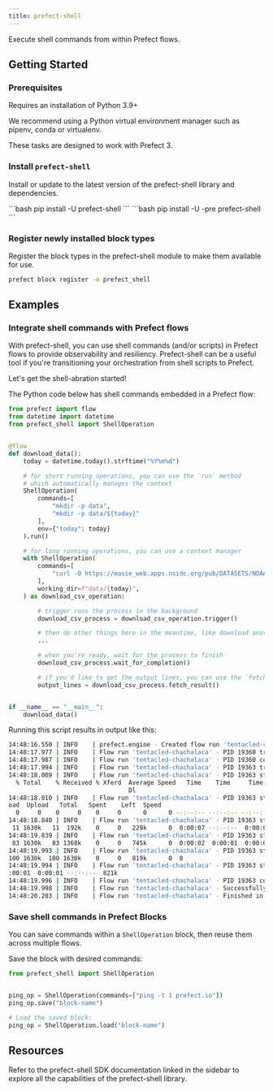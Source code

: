```yaml
---
title: prefect-shell
---
```


Execute shell commands from within Prefect flows.

## Getting Started

### Prerequisites

Requires an installation of Python 3.9+

We recommend using a Python virtual environment manager such as pipenv, conda or virtualenv.

These tasks are designed to work with Prefect 3. 

### Install `prefect-shell`


Install or update to the latest version of the prefect-shell library and dependencies.

<Tabs>
    <Tab title="Prefect 2">
    ```bash
    pip install -U prefect-shell
    ```
    </Tab>
    <Tab title="Prefect 3">
    ```bash
    pip install -U -pre prefect-shell
    ```
    </Tab>
</Tabs>

### Register newly installed block types

Register the block types in the prefect-shell module to make them available for use.


```bash
prefect block register -m prefect_shell
```


## Examples

### Integrate shell commands with Prefect flows

With prefect-shell, you can use shell commands (and/or scripts) in Prefect flows to provide observability and resiliency.
Prefect-shell can be a useful tool if you're transitioning your orchestration from shell scripts to Prefect.

Let's get the shell-abration started!

The Python code below has shell commands embedded in a Prefect flow:

```python
from prefect import flow
from datetime import datetime
from prefect_shell import ShellOperation


@flow
def download_data():
    today = datetime.today().strftime("%Y%m%d")

    # for short running operations, you can use the `run` method
    # which automatically manages the context
    ShellOperation(
        commands=[
            "mkdir -p data",
            "mkdir -p data/${today}"
        ],
        env={"today": today}
    ).run()

    # for long running operations, you can use a context manager
    with ShellOperation(
        commands=[
            "curl -O https://masie_web.apps.nsidc.org/pub/DATASETS/NOAA/G02135/north/daily/data/N_seaice_extent_daily_v3.0.csv",
        ],
        working_dir=f"data/{today}",
    ) as download_csv_operation:

        # trigger runs the process in the background
        download_csv_process = download_csv_operation.trigger()

        # then do other things here in the meantime, like download another file
        ...

        # when you're ready, wait for the process to finish
        download_csv_process.wait_for_completion()

        # if you'd like to get the output lines, you can use the `fetch_result` method
        output_lines = download_csv_process.fetch_result()


if __name__ == "__main__":
    download_data()
```

Running this script results in output like this:

```bash
14:48:16.550 | INFO    | prefect.engine - Created flow run 'tentacled-chachalaca' for flow 'download-data'
14:48:17.977 | INFO    | Flow run 'tentacled-chachalaca' - PID 19360 triggered with 2 commands running inside the '.' directory.
14:48:17.987 | INFO    | Flow run 'tentacled-chachalaca' - PID 19360 completed with return code 0.
14:48:17.994 | INFO    | Flow run 'tentacled-chachalaca' - PID 19363 triggered with 1 commands running inside the PosixPath('data/20230201') directory.
14:48:18.009 | INFO    | Flow run 'tentacled-chachalaca' - PID 19363 stream output:
  % Total    % Received % Xferd  Average Speed   Time    Time     Time  Current
                                 Dl
14:48:18.010 | INFO    | Flow run 'tentacled-chachalaca' - PID 19363 stream output:
oad  Upload   Total   Spent    Left  Speed
  0     0    0     0    0     0      0      0 --:--:-- --:--:-- --:--:--     0
14:48:18.840 | INFO    | Flow run 'tentacled-chachalaca' - PID 19363 stream output:
 11 1630k   11  192k    0     0   229k      0  0:00:07 --:--:--  0:00:07  231k
14:48:19.839 | INFO    | Flow run 'tentacled-chachalaca' - PID 19363 stream output:
 83 1630k   83 1368k    0     0   745k      0  0:00:02  0:00:01  0:00:01  747k
14:48:19.993 | INFO    | Flow run 'tentacled-chachalaca' - PID 19363 stream output:
100 1630k  100 1630k    0     0   819k      0  0
14:48:19.994 | INFO    | Flow run 'tentacled-chachalaca' - PID 19363 stream output:
:00:01  0:00:01 --:--:--  821k
14:48:19.996 | INFO    | Flow run 'tentacled-chachalaca' - PID 19363 completed with return code 0.
14:48:19.998 | INFO    | Flow run 'tentacled-chachalaca' - Successfully closed all open processes.
14:48:20.203 | INFO    | Flow run 'tentacled-chachalaca' - Finished in state Completed()
```

### Save shell commands in Prefect Blocks

You can save commands within a `ShellOperation` block, then reuse them across multiple flows.

Save the block with desired commands:

```python
from prefect_shell import ShellOperation


ping_op = ShellOperation(commands=["ping -t 1 prefect.io"])
ping_op.save("block-name")

# Load the saved block:
ping_op = ShellOperation.load("block-name")
```

## Resources

Refer to the prefect-shell SDK documentation linked in the sidebar to explore all the capabilities of the prefect-shell library.
